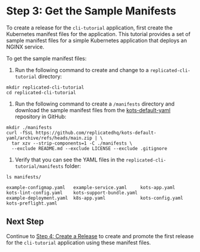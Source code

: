 # Step 3: Get the Sample Manifests

To create a release for the `cli-tutorial` application, first create the Kubernetes manifest files for the application. This tutorial provides a set of sample manifest files for a simple Kubernetes application that deploys an NGINX service.

To get the sample manifest files:

1. Run the following command to create and change to a `replicated-cli-tutorial` directory:

  ```
  mkdir replicated-cli-tutorial
  cd replicated-cli-tutorial
  ```

1. Run the following command to create a `/manifests` directory and download the sample manifest files from the [kots-default-yaml](https://github.com/replicatedhq/kots-default-yaml) repository in GitHub:

  ```
  mkdir ./manifests
  curl -fSsL https://github.com/replicatedhq/kots-default-yaml/archive/refs/heads/main.zip | \
    tar xzv --strip-components=1 -C ./manifests \
    --exclude README.md --exclude LICENSE --exclude .gitignore
  ```

1. Verify that you can see the YAML files in the `replicated-cli-tutorial/manifests` folder:

  ```
  ls manifests/
  ```
  ```
  example-configmap.yaml   example-service.yaml     kots-app.yaml            kots-lint-config.yaml    kots-support-bundle.yaml
  example-deployment.yaml  k8s-app.yaml             kots-config.yaml         kots-preflight.yaml
  ```

## Next Step

Continue to [Step 4: Create a Release](tutorial-cli-create-release) to create and promote the first release for the `cli-tutorial` application using these manifest files.
